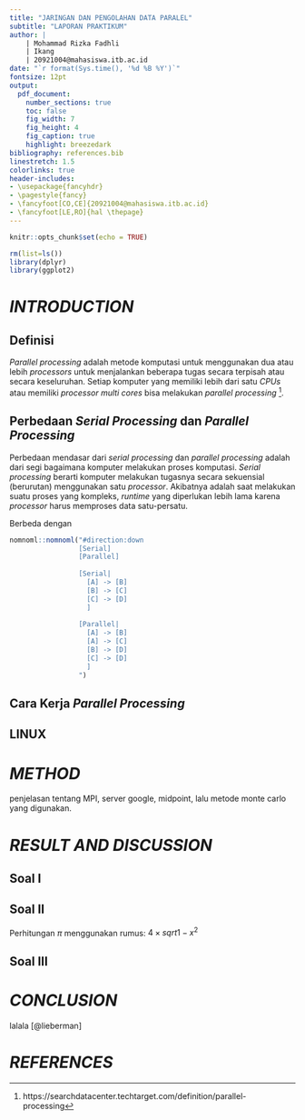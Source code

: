 ```yaml
---
title: "JARINGAN DAN PENGOLAHAN DATA PARALEL"
subtitle: "LAPORAN PRAKTIKUM"
author: | 
    | Mohammad Rizka Fadhli 
    | Ikang
    | 20921004@mahasiswa.itb.ac.id
date: "`r format(Sys.time(), '%d %B %Y')`"
fontsize: 12pt
output: 
  pdf_document:
    number_sections: true
    toc: false
    fig_width: 7
    fig_height: 4
    fig_caption: true
    highlight: breezedark
bibliography: references.bib
linestretch: 1.5
colorlinks: true
header-includes:
- \usepackage{fancyhdr}
- \pagestyle{fancy}
- \fancyfoot[CO,CE]{20921004@mahasiswa.itb.ac.id}
- \fancyfoot[LE,RO]{hal \thepage}
---
```


```r
knitr::opts_chunk$set(echo = TRUE)

rm(list=ls())
library(dplyr)
library(ggplot2)
```

\newpage
\tableofcontents
\newpage
\listoffigures
\newpage
\listoftables

\newpage

\newpage

# _INTRODUCTION_

## Definisi

_Parallel processing_ adalah metode komputasi untuk menggunakan dua atau lebih _processors_ untuk menjalankan beberapa tugas secara terpisah atau secara keseluruhan. Setiap komputer yang memiliki lebih dari satu _CPUs_ atau memiliki _processor multi cores_ bisa melakukan _parallel processing_ ^[https://searchdatacenter.techtarget.com/definition/parallel-processing].

## Perbedaan _Serial Processing_ dan _Parallel Processing_

Perbedaan mendasar dari _serial processing_ dan _parallel processing_ adalah dari segi bagaimana komputer melakukan proses komputasi. _Serial processing_ berarti komputer melakukan tugasnya secara sekuensial (berurutan) menggunakan satu _processor_. Akibatnya adalah saat melakukan suatu proses yang kompleks, _runtime_ yang diperlukan lebih lama karena _processor_ harus memproses data satu-persatu.

Berbeda dengan

```r
nomnoml::nomnoml("#direction:down
                 [Serial]
                 [Parallel]
                 
                 [Serial|
                   [A] -> [B]
                   [B] -> [C]
                   [C] -> [D]
                   ]
                   
                 [Parallel|
                   [A] -> [B]
                   [A] -> [C]
                   [B] -> [D]
                   [C] -> [D]
                   ]
                 ")
```

## Cara Kerja _Parallel Processing_



## LINUX



# _METHOD_

penjelasan tentang MPI, server google, midpoint, lalu metode monte carlo yang digunakan.

# _RESULT AND DISCUSSION_

## Soal I

## Soal II

Perhitungan $\pi$ menggunakan rumus: $4 \times sqrt{1 - x^2}$

## Soal III

# _CONCLUSION_



lalala [@lieberman]

# _REFERENCES_